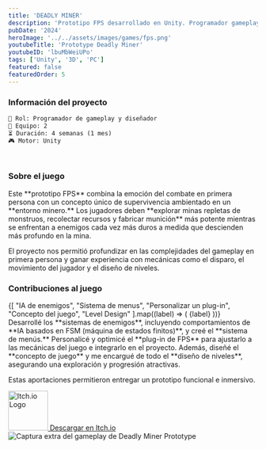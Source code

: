 ```yaml
---
title: 'DEADLY MINER'
description: 'Prototipo FPS desarrollado en Unity. Programador gameplay y diseñador. (Equipo de 2, 4 semanas).'
pubDate: '2024'
heroImage: '../../assets/images/games/fps.png'
youtubeTitle: 'Prototype Deadly Miner'
youtubeID: 'lbuMbWeiUPo'
tags: ['Unity', '3D', 'PC']
featured: false
featuredOrder: 5 
---
```



###  **Información del proyecto**  

```markdown
👤 Rol: Programador de gameplay y diseñador
👥 Equipo: 2  
⏳ Duración: 4 semanas (1 mes)  
🎮 Motor: Unity  
```

<br />

###  **Sobre el juego**
<div className="text-justify">
Este **prototipo FPS** combina la emoción del combate en primera persona con un concepto único de supervivencia ambientado en un **entorno minero.** Los jugadores deben **explorar minas repletas de monstruos, recolectar recursos y fabricar munición** más potente mientras se enfrentan a enemigos cada vez más duros a medida que descienden más profundo en la mina.

El proyecto nos permitió profundizar en las complejidades del gameplay en primera persona y ganar experiencia con mecánicas como el disparo, el movimiento del jugador y el diseño de niveles.
</div>

### **Contribuciones al juego**
<div className="mt-4 mb-4 flex flex-wrap gap-2 ">
  {[
    "IA de enemigos",
    "Sistema de menus",
    "Personalizar un plug-in",
    "Concepto del juego",
    "Level Design"
  ].map((label) => (
    <span
      key={label}
      className="inline-grid place-items-center rounded-full px-3 py-1 text-xs font-medium leading-[1]"
      style={{
        background: "rgba(var(--accent-rgb),0.1)",
        color: "var(--accent)",
        border: "1px solid rgba(var(--accent-rgb),0.3)"
      }}
    >
      {label}
    </span>
  ))}
</div>
<div className="text-justify">
Desarrollé los **sistemas de enemigos**, incluyendo comportamientos de **IA basados en FSM (máquina de estados finitos)**, y creé el **sistema de menús.** Personalicé y optimicé el **plug-in de FPS** para ajustarlo a las mecánicas del juego e integrarlo en el proyecto. Además, diseñé el **concepto de juego** y me encargué de todo el **diseño de niveles**, asegurando una exploración y progresión atractivas.

Estas aportaciones permitieron entregar un prototipo funcional e inmersivo.
</div>

<div className="flex flex-col items-center my-8">
  <a
    href="https://nahuelcode.itch.io/deadly-miner"  
    target="_blank"
    rel="noopener noreferrer"
    className="flex flex-col items-center group"
  >
    <img
      src={imageItchio}               
      alt="Itch.io Logo"
      width="80"
      height="80"
      className="mb-3 transition-transform duration-200 group-hover:scale-110"
    />
    <span className="text-lg font-semibold text-[#FFFFFF] group-hover:text-[#1338BE] transition">
      Descargar en Itch.io
    </span>
  </a>
</div>

<div className="flex justify-center my-6">
  <Image src={image}
    alt="Captura extra del gameplay de Deadly Miner Prototype" 
    className="w-full max-w-3xl h-auto rounded-xl shadow"
  />
</div>
                





